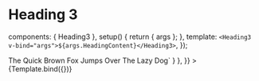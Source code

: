 
<Meta id="vue-heading-3" title="Vue.js Component/Heading 3" component={Heading3} />

# Heading 3

  components: { Heading3 },
  setup() {
    return { args };
  },
  template: `<Heading3 v-bind="args">${args.HeadingContent}</Heading3>`,
});

<Canvas>
  <Story
    name="Heading 3"
    args={{
      HeadingContent: "The Quick Brown Fox Jumps Over The Lazy Dog",
    }}
    parameters={{
      docs: { source: { code: `<Heading3>The Quick Brown Fox Jumps Over The Lazy Dog</Heading3>` } },
    }}
  >
    {Template.bind({})}
  </Story>
</Canvas>

<ArgsTable of={Heading3} />
